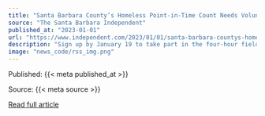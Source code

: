```yaml
---
title: "Santa Barbara County’s Homeless Point-in-Time Count Needs Volunteers"
source: "The Santa Barbara Independent"
published_at: "2023-01-01"
url: "https://www.independent.com/2023/01/01/santa-barbara-countys-homeless-point-in-time-count-needs-volunteers/"
description: "Sign up by January 19 to take part in the four-hour field survey on January 25, 2023.The post Santa Barbara County’s Homeless Point-in-Time Count Needs Volunteers appeared first on The Santa Barbara Independent."
image: "news_code/rss_img.png"
---
```



  Published: {{< meta published_at >}}
  

  Source: {{< meta source >}}
  

  [Read full article]({{< meta url >}})
  


